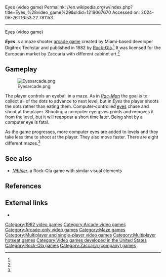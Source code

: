 Eyes (video game)
Permalink: //en.wikipedia.org/w/index.php?title=Eyes_%28video_game%29&oldid=1219067670
Accessed on: 2024-06-26T16:53:22.781153



------
Eyes (video game)
{{more citations needed|date=March 2019}}

{{Infobox video game
|title= Eyes
|image= 
|caption= 
|developer= Digitrex Techstar
|publisher= [[Rock-Ola]]<ref name=klov/><br>Zaccaria (Europe)<ref name=zacflyer/>
|designer=Luis Sanchez<ref name=allin/>
|released= 1982
|genre= [[List of maze video games|Maze]]
|modes= 1-2 players alternating
|platforms= [[Arcade game|Arcade]]
|arcade system= [[Namco Pac-Man]]
}}
'''''Eyes''''' is a maze shooter [[arcade game]] created by Miami-based developer Digitrex Techstar and published in 1982 by [[Rock-Ola]].<ref name=klov/> It was licensed for the European market by Zaccaria with different cabinet art.<ref name=zacflyer/>

==Gameplay==
[[File:Eyesarcade.png|thumb|right]]

The player controls an eyeball in a maze. As in ''[[Pac-Man]]'' the goal is to collect all of the dots to advance to next level, but in ''Eyes'' the player shoots the dots rather than eating them. Computer-controlled [[eye]]s chase and shoot at the player. Shooting a computer eye gives points and removes it from the level, but it will reappear a short time later. Being shot by a computer eye is fatal.

As the game progresses, more computer eyes are added to levels and they take less time to shoot at the player. They also move faster. There are eight different mazes.<ref name=allin/>

==See also==
* ''[[Nibbler (video game)|Nibbler]]'', a Rock-Ola game with similar visual elements

==References==
{{reflist|refs=
<ref name=klov>{{KLOV game|id=7742|name=Eyes}}</ref>
<ref name="zacflyer">{{cite web |title=Eyes flyer |url=https://flyers.arcade-museum.com/?page=flyer&db=videodb&id=3005&image=1 |website=The Arcade Flyer Archive |publisher=Zaccaria}}</ref>
<ref name="allin">{{cite web |last1=Smith |first1=Keith |title=The Story of Rock-Ola Video Games (Part 2) |url=http://allincolorforaquarter.blogspot.com/2012/10/the-story-of-rock-ola-video-games-part-2.html |website=The Golden Age Arcade Historian |date=October 8, 2012}}</ref>
}}

==External links==
*{{IAg|arcade_eyes}}

[[Category:1982 video games]]
[[Category:Arcade video games]]
[[Category:Arcade-only video games]]
[[Category:Maze games]]
[[Category:Multiplayer and single-player video games]]
[[Category:Multiplayer hotseat games]]
[[Category:Video games developed in the United States]]
[[Category:Rock-Ola games]]
[[Category:Zaccaria (company) games]]


{{arcade-stub}}
{{maze-videogame-stub}}